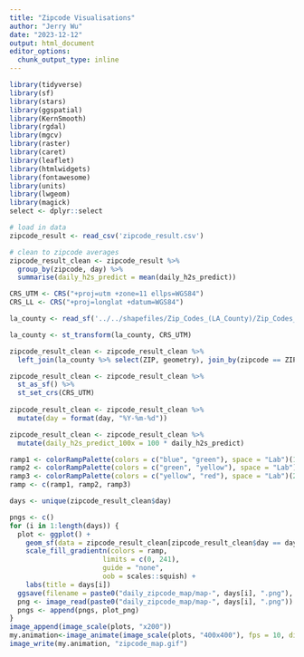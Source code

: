 ```yaml
---
title: "Zipcode Visualisations"
author: "Jerry Wu"
date: "2023-12-12"
output: html_document
editor_options: 
  chunk_output_type: inline
---
```


```r
library(tidyverse)
library(sf)
library(stars)
library(ggspatial)
library(KernSmooth)
library(rgdal)
library(mgcv)
library(raster)
library(caret)
library(leaflet)
library(htmlwidgets)
library(fontawesome) 
library(units)
library(lwgeom)
library(magick)
select <- dplyr::select
```

```r
# load in data
zipcode_result <- read_csv('zipcode_result.csv')
```

```r
# clean to zipcode averages
zipcode_result_clean <- zipcode_result %>%
  group_by(zipcode, day) %>%
  summarise(daily_h2s_predict = mean(daily_h2s_predict))

CRS_UTM <- CRS("+proj=utm +zone=11 ellps=WGS84")
CRS_LL <- CRS("+proj=longlat +datum=WGS84")

la_county <- read_sf('../../shapefiles/Zip_Codes_(LA_County)/Zip_Codes_(LA_County).shp')

la_county <- st_transform(la_county, CRS_UTM)

zipcode_result_clean <- zipcode_result_clean %>%
  left_join(la_county %>% select(ZIP, geometry), join_by(zipcode == ZIP))

zipcode_result_clean <- zipcode_result_clean %>%
  st_as_sf() %>%
  st_set_crs(CRS_UTM)
  
zipcode_result_clean <- zipcode_result_clean %>%
  mutate(day = format(day, "%Y-%m-%d"))

zipcode_result_clean <- zipcode_result_clean %>%
  mutate(daily_h2s_predict_100x = 100 * daily_h2s_predict)

ramp1 <- colorRampPalette(colors = c("blue", "green"), space = "Lab")(100)
ramp2 <- colorRampPalette(colors = c("green", "yellow"), space = "Lab")(250)
ramp3 <- colorRampPalette(colors = c("yellow", "red"), space = "Lab")(23750)
ramp <- c(ramp1, ramp2, ramp3)

days <- unique(zipcode_result_clean$day)

pngs <- c()
for (i in 1:length(days)) {
  plot <- ggplot() +
    geom_sf(data = zipcode_result_clean[zipcode_result_clean$day == days[i],], aes(fill = daily_h2s_predict)) +
    scale_fill_gradientn(colors = ramp, 
                       limits = c(0, 241), 
                       guide = "none",
                       oob = scales::squish) +
    labs(title = days[i])
  ggsave(filename = paste0("daily_zipcode_map/map-", days[i], ".png"), height = 5.75, width = 6, dpi = 450)
  png <- image_read(paste0("daily_zipcode_map/map-", days[i], ".png"))
  pngs <- append(pngs, plot_png)
}
image_append(image_scale(plots, "x200"))
my.animation<-image_animate(image_scale(plots, "400x400"), fps = 10, dispose = "previous")
image_write(my.animation, "zipcode_map.gif")
```


